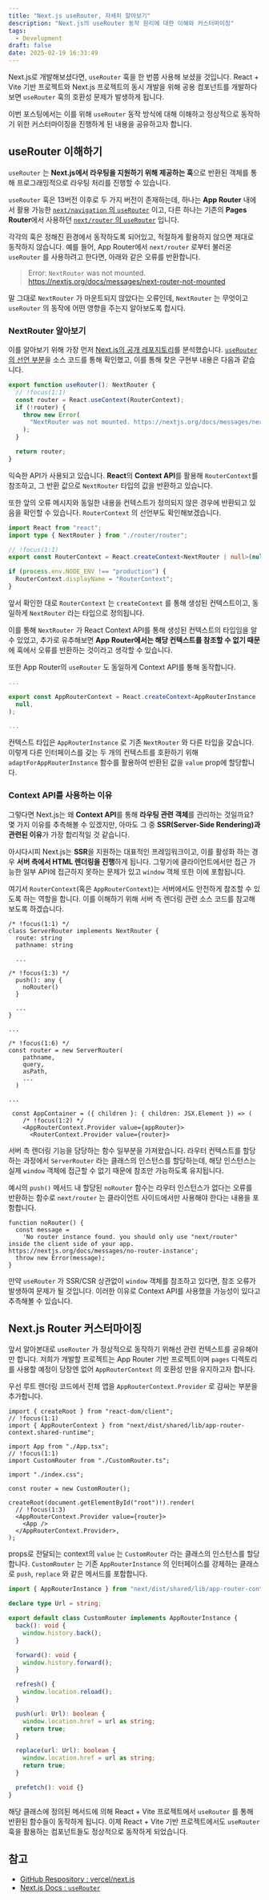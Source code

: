 ```yaml
---
title: "Next.js useRouter, 자세히 알아보기"
description: "Next.js의 useRouter 동작 원리에 대한 이해와 커스터마이징"
tags:
  - Development
draft: false
date: 2025-02-19 16:33:49
---
```


Next.js로 개발해보셨다면, `useRouter` 훅을 한 번쯤 사용해 보셨을 것입니다. React + Vite 기반 프로젝트와 Next.js 프로젝트의 동시 개발을 위해 공용 컴포넌트를 개발하다 보면 `useRouter` 훅의 호환성 문제가 발생하게 됩니다.

이번 포스팅에서는 이를 위해 `useRouter` 동작 방식에 대해 이해하고 정상적으로 동작하기 위한 커스터마이징을 진행하게 된 내용을 공유하고자 합니다.

## useRouter 이해하기

`useRouter` 는 **Next.js에서 라우팅을 지원하기 위해 제공하는 훅**으로 반환된 객체를 통해 프로그래밍적으로 라우팅 처리를 진행할 수 있습니다.

`useRouter` 훅은 13버전 이후로 두 가지 버전이 존재하는데, 하나는 **App Router** 내에서 활용 가능한 [`next/navigation` 의 `useRouter`](https://nextjs.org/docs/app/api-reference/functions/use-router) 이고, 다른 하나는 기존의 **Pages Router**에서 사용하던 [`next/router` 의 `useRouter`](https://nextjs.org/docs/pages/api-reference/functions/use-router) 입니다.

각각의 훅은 정해진 환경에서 동작하도록 되어있고, 적절하게 활용하지 않으면 제대로 동작하지 않습니다. 예를 들어, App Router에서 `next/router` 로부터 불러온 `useRouter` 를 사용하려고 한다면, 아래와 같은 오류를 반환합니다.

> Error: `NextRouter` was not mounted. https://nextjs.org/docs/messages/next-router-not-mounted

말 그대로 `NextRouter` 가 마운트되지 않았다는 오류인데, `NextRouter` 는 무엇이고 `useRouter` 의 동작에 어떤 영향을 주는지 알아보도록 합시다.

### NextRouter 알아보기

이를 알아보기 위해 가장 먼저 [Next.js의 공개 레포지토리](https://github.com/vercel/next.js)를 분석했습니다. [`useRouter` 의 선언 부분](https://github.com/vercel/next.js/blob/05f4b8773cf8874fb4611add2f6f409a5304614e/packages/next/src/client/router.ts#L138)을 소스 코드를 통해 확인했고, 이를 통해 찾은 구현부 내용은 다음과 같습니다.

```ts router.ts
export function useRouter(): NextRouter {
  // !focus(1:1)
  const router = React.useContext(RouterContext);
  if (!router) {
    throw new Error(
      "NextRouter was not mounted. https://nextjs.org/docs/messages/next-router-not-mounted",
    );
  }

  return router;
}
```

익숙한 API가 사용되고 있습니다. **React**의 **Context API**를 활용해 `RouterContext`를 참조하고, 그 반환 값으로 `NextRouter` 타입의 값을 반환하고 있습니다.

또한 앞의 오류 메시지와 동일한 내용을 컨텍스트가 정의되지 않은 경우에 반환되고 있음을 확인할 수 있습니다. `RouterContext` 의 선언부도 확인해보겠습니다.

```ts router-context.shared-runtime.ts
import React from "react";
import type { NextRouter } from "./router/router";

// !focus(1:1)
export const RouterContext = React.createContext<NextRouter | null>(null);

if (process.env.NODE_ENV !== "production") {
  RouterContext.displayName = "RouterContext";
}
```

앞서 확인한 대로 `RouterContext` 는 `createContext` 를 통해 생성된 컨텍스트이고, 동일하게 `NextRouter` 라는 타입으로 정의됩니다.

이를 통해 `NextRouter` 가 React Context API를 통해 생성된 컨텍스트의 타입임을 알 수 있었고, 추가로 유추해보면 **App Router에서는 해당 컨텍스트를 참조할 수 없기 때문**에 훅에서 오류를 반환하는 것이라고 생각할 수 있습니다.

또한 App Router의 `useRouter` 도 동일하게 Context API를 통해 동작합니다.

```ts app-router-context.shared-runtime.ts
...

export const AppRouterContext = React.createContext<AppRouterInstance | null>(
  null,
);

...
```

컨텍스트 타입은 `AppRouterInstance` 로 기존 `NextRouter` 와 다른 타입을 갖습니다. 이렇게 다른 인터페이스를 갖는 두 개의 컨텍스트를 호환하기 위해 `adaptForAppRouterInstance` 함수를 활용하여 반환된 값을 `value` prop에 할당합니다.

### Context API를 사용하는 이유

그렇다면 Next.js는 왜 **Context API**를 통해 **라우팅 관련 객체**를 관리하는 것일까요? 몇 가지 이유를 추측해볼 수 있겠지만, 아마도 그 중 **SSR(Server-Side Rendering)과 관련된 이유**가 가장 합리적일 것 같습니다.

아시다시피 Next.js는 **SSR**을 지원하는 대표적인 프레임워크이고, 이를 활성화 하는 경우 **서버 측에서 HTML 렌더링을 진행**하게 됩니다. 그렇기에 클라이언트에서만 접근 가능한 일부 API에 접근하지 못하는 문제가 있고 `window` 객체 또한 이에 포함됩니다.

여기서 `RouterContext`(혹은 `AppRouterContext`)는 서버에서도 안전하게 참조할 수 있도록 하는 역할을 합니다. 이를 이해하기 위해 서버 측 렌더링 관련 소스 코드를 참고해보도록 하겠습니다.

```tsx server/render.tsx
/* !focus(1:1) */
class ServerRouter implements NextRouter {
  route: string
  pathname: string

  ...

/* !focus(1:3) */
  push(): any {
    noRouter()
  }

  ...
}

...

/* !focus(1:6) */
const router = new ServerRouter(
    pathname,
    query,
    asPath,
    ...
  )

...

 const AppContainer = ({ children }: { children: JSX.Element }) => (
    /* !focus(1:2) */
    <AppRouterContext.Provider value={appRouter}>
      <RouterContext.Provider value={router}>
```

서버 측 렌더링 기능을 담당하는 함수 일부분을 가져왔습니다. 라우터 컨텍스트를 할당하는 과정에서 `ServerRouter` 라는 클래스의 인스턴스를 할당하는데, 해당 인스턴스는 실제 `window` 객체에 접근할 수 없기 때문에 참조만 가능하도록 유지됩니다.

예시의 `push()` 메서드 내 할당된 `noRouter` 함수는 라우터 인스턴스가 없다는 오류를 반환하는 함수로 `next/router` 는 클라이언트 사이드에서만 사용해야 한다는 내용을 포함합니다.

```tsx server/render.tsx
function noRouter() {
  const message =
    'No router instance found. you should only use "next/router" inside the client side of your app. https://nextjs.org/docs/messages/no-router-instance';
  throw new Error(message);
}
```

만약 `useRouter` 가 SSR/CSR 상관없이 `window` 객체를 참조하고 있다면, 참조 오류가 발생하여 문제가 될 것입니다. 이러한 이유로 Context API를 사용했을 가능성이 있다고 추측해볼 수 있습니다.

## Next.js Router 커스터마이징

앞서 알아본대로 `useRouter` 가 정상적으로 동작하기 위해선 관련 컨텍스트를 공유해야만 합니다. 저희가 개발할 프로젝트는 App Router 기반 프로젝트이며 `pages` 디렉토리를 사용할 예정이 당장엔 없어 `AppRouterContext` 의 호환성 만을 유지하고자 합니다.

우선 루트 렌더링 코드에서 전체 앱을 `AppRouterContext.Provider` 로 감싸는 부분을 추가합니다.

```tsx main.tsx
import { createRoot } from "react-dom/client";
// !focus(1:1)
import { AppRouterContext } from "next/dist/shared/lib/app-router-context.shared-runtime";

import App from "./App.tsx";
// !focus(1:1)
import CustomRouter from "./CustomRouter.ts";

import "./index.css";

const router = new CustomRouter();

createRoot(document.getElementById("root")!).render(
  // !focus(1:3)
  <AppRouterContext.Provider value={router}>
    <App />
  </AppRouterContext.Provider>,
);
```

props로 전달되는 context의 `value` 는 `CustomRouter` 라는 클래스의 인스턴스를 할당합니다. `CustomRouter` 는 기존 `AppRouterInstance` 의 인터페이스를 강제하는 클래스로 `push`, `replace` 와 같은 메서드를 포함합니다.

```ts custom-router.ts
import { AppRouterInstance } from "next/dist/shared/lib/app-router-context.shared-runtime";

declare type Url = string;

export default class CustomRouter implements AppRouterInstance {
  back(): void {
    window.history.back();
  }

  forward(): void {
    window.history.forward();
  }

  refresh() {
    window.location.reload();
  }

  push(url: Url): boolean {
    window.location.href = url as string;
    return true;
  }

  replace(url: Url): boolean {
    window.location.href = url as string;
    return true;
  }

  prefetch(): void {}
}
```

해당 클래스에 정의된 메서드에 의해 React + Vite 프로젝트에서 `useRouter` 를 통해 반환된 함수들이 동작하게 됩니다. 이제 React + Vite 기반 프로젝트에서도 `useRouter` 훅을 활용하는 컴포넌트들도 정상적으로 동작하게 되었습니다.

## 참고

- [GitHub Respository : vercel/next.js](https://github.com/vercel/next.js)
- [Next.js Docs : `useRouter`](https://nextjs.org/docs/pages/api-reference/functions/use-router)
